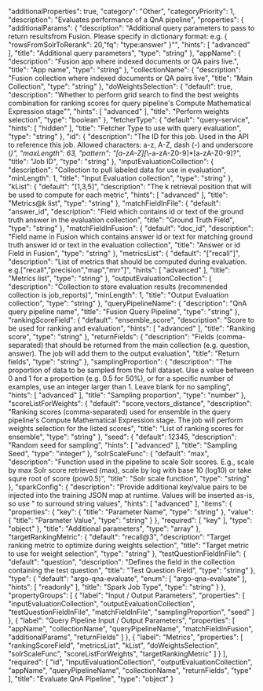   "additionalProperties": true,
  "category": "Other",
  "categoryPriority": 1,
  "description": "Evaluates performance of a QnA pipeline",
  "properties": {
    "additionalParams": {
      "description": "Additional query parameters to pass to return resultsfrom Fusion. Please specify in dictionary format: e.g. { \"rowsFromSolrToRerank\": 20,\"fq\": \"type:answer\" }\"",
      "hints": [
        "advanced"
      ],
      "title": "Additional query parameters",
      "type": "string"
    },
    "appName": {
      "description": "Fusion app where indexed documents or QA pairs live.",
      "title": "App name",
      "type": "string"
    },
    "collectionName": {
      "description": "Fusion collection where indexed documents or QA pairs live",
      "title": "Main Collection",
      "type": "string"
    },
    "doWeightsSelection": {
      "default": true,
      "description": "Whether to perform grid search to find the best weights combination for ranking scores for query pipeline's Compute Mathematical Expression stage\"",
      "hints": [
        "advanced"
      ],
      "title": "Perform weights selection",
      "type": "boolean"
    },
    "fetcherType": {
      "default": "query-service",
      "hints": [
        "hidden"
      ],
      "title": "Fetcher Type to use with query evaluation",
      "type": "string"
    },
    "id": {
      "description": "The ID for this job. Used in the API to reference this job. Allowed characters: a-z, A-Z, dash (-) and underscore (_)",
      "maxLength": 63,
      "pattern": "[a-zA-Z][_\\-a-zA-Z0-9]*[a-zA-Z0-9]?",
      "title": "Job ID",
      "type": "string"
    },
    "inputEvaluationCollection": {
      "description": "Collection to pull labeled data for use in evaluation",
      "minLength": 1,
      "title": "Input Evaluation collection",
      "type": "string"
    },
    "kList": {
      "default": "[1,3,5]",
      "description": "The k retrieval position that will be used to compute for each metric",
      "hints": [
        "advanced"
      ],
      "title": "Metrics@k list",
      "type": "string"
    },
    "matchFieldInFile": {
      "default": "answer_id",
      "description": "Field which contains id or text of the ground truth answer in the evaluation collection",
      "title": "Ground Truth Field",
      "type": "string"
    },
    "matchFieldInFusion": {
      "default": "doc_id",
      "description": "Field name in Fusion which contains answer id or text for matching ground truth answer id or text in the evaluation collection",
      "title": "Answer or id Field in Fusion",
      "type": "string"
    },
    "metricsList": {
      "default": "[\"recall\"]",
      "description": "List of metrics that should be computed during evaluation. e.g.[\"recall\",\"precision\",\"map\",\"mrr\"]",
      "hints": [
        "advanced"
      ],
      "title": "Metrics list",
      "type": "string"
    },
    "outputEvaluationCollection": {
      "description": "Collection to store evaluation results (recommended collection is job_reports)",
      "minLength": 1,
      "title": "Output Evaluation collection",
      "type": "string"
    },
    "queryPipelineName": {
      "description": "QnA query pipeline name",
      "title": "Fusion Query Pipeline",
      "type": "string"
    },
    "rankingScoreField": {
      "default": "ensemble_score",
      "description": "Score to be used for ranking and evaluation",
      "hints": [
        "advanced"
      ],
      "title": "Ranking score",
      "type": "string"
    },
    "returnFields": {
      "description": "Fields (comma-separated) that should be returned from the main collection (e.g. question, answer). The job will add them to the output evaluation",
      "title": "Return fields",
      "type": "string"
    },
    "samplingProportion": {
      "description": "The proportion of data to be sampled from the full dataset. Use a value between 0 and 1 for a proportion (e.g. 0.5 for 50%), or for a specific number of examples, use an integer larger than 1. Leave blank for no sampling",
      "hints": [
        "advanced"
      ],
      "title": "Sampling proportion",
      "type": "number"
    },
    "scoreListForWeights": {
      "default": "score,vectors_distance",
      "description": "Ranking scores (comma-separated) used for ensemble in the query pipeline's Compute Mathematical Expression stage. The job will perform weights selection for the listed scores",
      "title": "List of ranking scores for ensemble",
      "type": "string"
    },
    "seed": {
      "default": 12345,
      "description": "Random seed for sampling",
      "hints": [
        "advanced"
      ],
      "title": "Sampling Seed",
      "type": "integer"
    },
    "solrScaleFunc": {
      "default": "max",
      "description": "Function used in the pipeline to scale Solr scores. E.g., scale by max Solr score retrieved (max), scale by log with base 10 (log10) or take squre root of score (pow0.5)",
      "title": "Solr scale function",
      "type": "string"
    },
    "sparkConfig": {
      "description": "Provide additional key/value pairs to be injected into the training JSON map at runtime. Values will be inserted as-is, so use \" to surround string values",
      "hints": [
        "advanced"
      ],
      "items": {
        "properties": {
          "key": {
            "title": "Parameter Name",
            "type": "string"
          },
          "value": {
            "title": "Parameter Value",
            "type": "string"
          }
        },
        "required": [
          "key"
        ],
        "type": "object"
      },
      "title": "Additional parameters",
      "type": "array"
    },
    "targetRankingMetric": {
      "default": "recall@3",
      "description": "Target ranking metric to optimize during weights selection",
      "title": "Target metric to use for weight selection",
      "type": "string"
    },
    "testQuestionFieldInFile": {
      "default": "question",
      "description": "Defines the field in the collection containing the test question",
      "title": "Test Question Field",
      "type": "string"
    },
    "type": {
      "default": "argo-qna-evaluate",
      "enum": [
        "argo-qna-evaluate"
      ],
      "hints": [
        "readonly"
      ],
      "title": "Spark Job Type",
      "type": "string"
    }
  },
  "propertyGroups": [
    {
      "label": "Input / Output Parameters",
      "properties": [
        "inputEvaluationCollection",
        "outputEvaluationCollection",
        "testQuestionFieldInFile",
        "matchFieldInFile",
        "samplingProportion",
        "seed"
      ]
    },
    {
      "label": "Query Pipeline Input / Output Parameters",
      "properties": [
        "appName",
        "collectionName",
        "queryPipelineName",
        "matchFieldInFusion",
        "additionalParams",
        "returnFields"
      ]
    },
    {
      "label": "Metrics",
      "properties": [
        "rankingScoreField",
        "metricsList",
        "kList",
        "doWeightsSelection",
        "solrScaleFunc",
        "scoreListForWeights",
        "targetRankingMetric"
      ]
    }
  ],
  "required": [
    "id",
    "inputEvaluationCollection",
    "outputEvaluationCollection",
    "appName",
    "queryPipelineName",
    "collectionName",
    "returnFields",
    "type"
  ],
  "title": "Evaluate QnA Pipeline",
  "type": "object"
}
